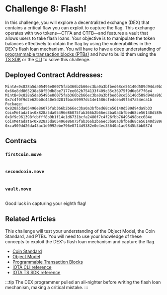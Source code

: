 




# Challenge 8: Flash!

In this challenge, you will explore a decentralized exchange (DEX) that contains a critical flaw you can exploit to capture the flag. This exchange operates with two tokens—CTFA and CTFB—and features a vault that allows users to take flash loans. Your objective is to manipulate the token balances effectively to obtain the flag by using the vulnerabilities in the DEX's flash loan mechanism. 
You will have to have a deep understanding of [programmable transaction blocks (PTBs)](../iota-101/transactions/ptb/prog-txn-blocks.mdx) and how to build them using the [TS SDK](../iota-101/transactions/ptb/building-ptb.mdx) or the [CLI](../../references/cli/ptb.mdx) to solve this challenge.

## Deployed Contract Addresses:
```
MintA<0x828a5da05496e86075fab366b2b66ec3ba0a3bfbed68ce56140d589d94da9b33::ctfa::CTFA>: 0x66e8dd865238a68f50db8be7177ee662b754133f409c35c36975f9d6e6f7f6e4
MintB<0x828a5da05496e86075fab366b2b66ec3ba0a3bfbed68ce56140d589d94da9b33::ctfb::CTFB>: 0x7c4f0f9d2e62bb0c440e5d281fbac69997dc14e1586cfedcea49f547a54eca1b
Package: 0x828a5da05496e86075fab366b2b66ec3ba0a3bfbed68ce56140d589d94da9b33
CoinMetadata<0x828a5da05496e86075fab366b2b66ec3ba0a3bfbed68ce56140d589d94da9b33::ctfa::CTFA>: 0x8f9c961398fcbfff8b9b1f14e1d6731bcfa2480f7c4f26fbb76496498bcc684e
CoinMetadata<0x828a5da05496e86075fab366b2b66ec3ba0a3bfbed68ce56140d589d94da9b33::ctfb::CTFB>: 0xca909dd26da43ac1d0992ebe796e0714d9382e0e4ec35640a1ac9845b3bb087d
```

## Contracts

### `firstcoin.move`
```move file=<rootDir>/docs/examples/move/ctf/challenge_8/sources/firstcoin.move
```

### `secondcoin.move`
```move file=<rootDir>/docs/examples/move/ctf/challenge_8/sources/secondcoin.move
```

### `vault.move`
```move file=<rootDir>/docs/examples/move/ctf/challenge_8/sources/vault.move
```

Good luck in capturing your eighth flag!


## Related Articles
This challenge will test your understanding of the Object Model, the Coin Standard, and PTBs. You will need to use your knowledge of these concepts to exploit the DEX's flash loan mechanism and capture the flag.

- [Coin Standard](../standards/coin.mdx)
- [Object Model](../iota-101/objects/object-model.mdx)
- [Programmable Transaction Blocks](../iota-101/transactions/ptb/working-with-ptbs.mdx)
- [IOTA CLI reference](../../references/cli/ptb.mdx)
- [IOTA TS SDK reference](../iota-101/transactions/ptb/building-ptb.mdx)



:::tip
The DEX programmer pulled an all-nighter before writing the flash loan mechanism, making a critical mistake.
:::




<ChallengeVerifier expectedObjectType="0x828a5da05496e86075fab366b2b66ec3ba0a3bfbed68ce56140d589d94da9b33::vault::Flag" />